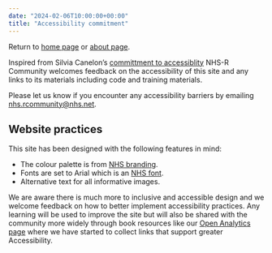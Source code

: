 ```yaml
---
date: "2024-02-06T10:00:00+00:00"
title: "Accessibility commitment"
---
```


Return to [home page](/) or [about page](/about).

Inspired from Silvia Canelon's [committment to accessiblity](https://silviacanelon.com/accessibility) NHS-R Community welcomes feedback on the accessibility of this site and any links to its materials including code and training materials.

Please let us know if you encounter any accessibility barriers by emailing [nhs.rcommunity@nhs.net](mailto:nhs.rcommunity@nhs.net).

## Website practices

This site has been designed with the following features in mind:

- The colour palette is from [NHS branding](https://www.england.nhs.uk/nhsidentity/identity-guidelines/colours/).
- Fonts are set to Arial which is an [NHS font](https://www.england.nhs.uk/nhsidentity/identity-guidelines/fonts/).
- Alternative text for all informative images.

We are aware there is much more to inclusive and accessible design and we welcome feedback on how to better implement accessibility practices. 
Any learning will be used to improve the site but will also be shared with the community more widely through book resources like our [Open Analytics page](https://resources.nhsrcommunity.com/accessibility.html) where we have started to collect links that support greater Accessibility.
